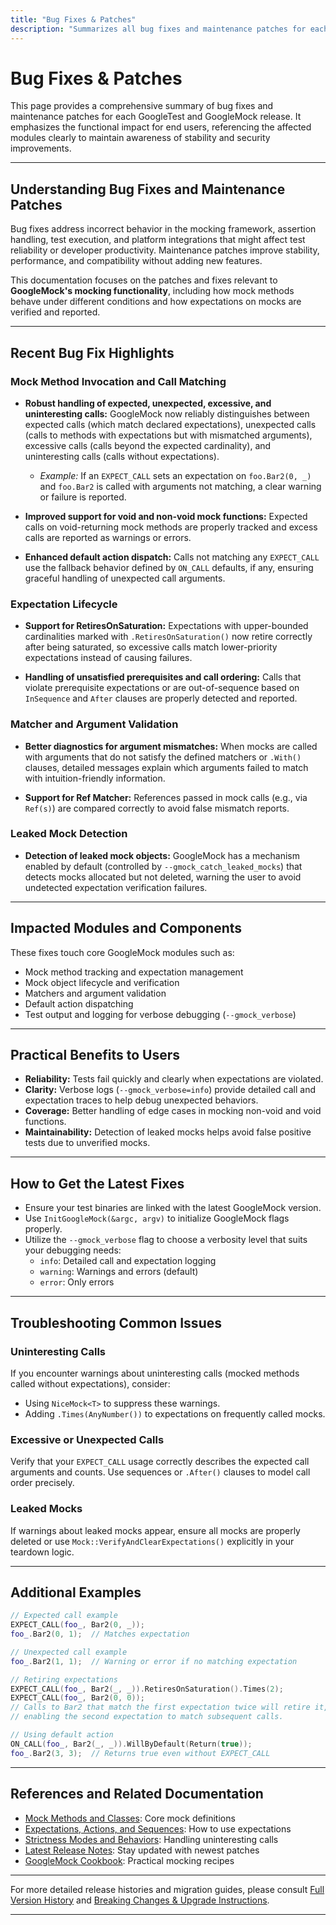 ```yaml
---
title: "Bug Fixes & Patches"
description: "Summarizes all bug fixes and maintenance patches for each release, referencing affected modules and the functional impact for end users. Ensures teams remain aware of stability and security improvements."
---
```


# Bug Fixes & Patches

This page provides a comprehensive summary of bug fixes and maintenance patches for each GoogleTest and GoogleMock release. It emphasizes the functional impact for end users, referencing the affected modules clearly to maintain awareness of stability and security improvements.

---

## Understanding Bug Fixes and Maintenance Patches

Bug fixes address incorrect behavior in the mocking framework, assertion handling, test execution, and platform integrations that might affect test reliability or developer productivity. Maintenance patches improve stability, performance, and compatibility without adding new features.

This documentation focuses on the patches and fixes relevant to **GoogleMock's mocking functionality**, including how mock methods behave under different conditions and how expectations on mocks are verified and reported.

---

## Recent Bug Fix Highlights

### Mock Method Invocation and Call Matching

- **Robust handling of expected, unexpected, excessive, and uninteresting calls:**
  GoogleMock now reliably distinguishes between expected calls (which match declared expectations), unexpected calls (calls to methods with expectations but with mismatched arguments), excessive calls (calls beyond the expected cardinality), and uninteresting calls (calls without expectations).
  - _Example:_ If an `EXPECT_CALL` sets an expectation on `foo.Bar2(0, _)` and `foo.Bar2` is called with arguments not matching, a clear warning or failure is reported.

- **Improved support for void and non-void mock functions:**
  Expected calls on void-returning mock methods are properly tracked and excess calls are reported as warnings or errors.

- **Enhanced default action dispatch:**
  Calls not matching any `EXPECT_CALL` use the fallback behavior defined by `ON_CALL` defaults, if any, ensuring graceful handling of unexpected call arguments.

### Expectation Lifecycle

- **Support for RetiresOnSaturation:** Expectations with upper-bounded cardinalities marked with `.RetiresOnSaturation()` now retire correctly after being saturated, so excessive calls match lower-priority expectations instead of causing failures.

- **Handling of unsatisfied prerequisites and call ordering:**
  Calls that violate prerequisite expectations or are out-of-sequence based on `InSequence` and `After` clauses are properly detected and reported.

### Matcher and Argument Validation

- **Better diagnostics for argument mismatches:** When mocks are called with arguments that do not satisfy the defined matchers or `.With()` clauses, detailed messages explain which arguments failed to match with intuition-friendly information.

- **Support for Ref Matcher:** References passed in mock calls (e.g., via `Ref(s)`) are compared correctly to avoid false mismatch reports.

### Leaked Mock Detection

- **Detection of leaked mock objects:** GoogleMock has a mechanism enabled by default (controlled by `--gmock_catch_leaked_mocks`) that detects mocks allocated but not deleted, warning the user to avoid undetected expectation verification failures.

---

## Impacted Modules and Components

These fixes touch core GoogleMock modules such as:
- Mock method tracking and expectation management
- Mock object lifecycle and verification
- Matchers and argument validation
- Default action dispatching
- Test output and logging for verbose debugging (`--gmock_verbose`)

---

## Practical Benefits to Users

- **Reliability:** Tests fail quickly and clearly when expectations are violated.
- **Clarity:** Verbose logs (`--gmock_verbose=info`) provide detailed call and expectation traces to help debug unexpected behaviors.
- **Coverage:** Better handling of edge cases in mocking non-void and void functions.
- **Maintainability:** Detection of leaked mocks helps avoid false positive tests due to unverified mocks.

---

## How to Get the Latest Fixes

- Ensure your test binaries are linked with the latest GoogleMock version.
- Use `InitGoogleMock(&argc, argv)` to initialize GoogleMock flags properly.
- Utilize the `--gmock_verbose` flag to choose a verbosity level that suits your debugging needs:
  - `info`: Detailed call and expectation logging
  - `warning`: Warnings and errors (default)
  - `error`: Only errors

---

## Troubleshooting Common Issues

### Uninteresting Calls

If you encounter warnings about uninteresting calls (mocked methods called without expectations), consider:
- Using `NiceMock<T>` to suppress these warnings.
- Adding `.Times(AnyNumber())` to expectations on frequently called mocks.

### Excessive or Unexpected Calls

Verify that your `EXPECT_CALL` usage correctly describes the expected call arguments and counts. Use sequences or `.After()` clauses to model call order precisely.

### Leaked Mocks

If warnings about leaked mocks appear, ensure all mocks are properly deleted or use `Mock::VerifyAndClearExpectations()` explicitly in your teardown logic.

---

## Additional Examples

```cpp
// Expected call example
EXPECT_CALL(foo_, Bar2(0, _));
foo_.Bar2(0, 1);  // Matches expectation

// Unexpected call example
foo_.Bar2(1, 1);  // Warning or error if no matching expectation

// Retiring expectations
EXPECT_CALL(foo_, Bar2(_, _)).RetiresOnSaturation().Times(2);
EXPECT_CALL(foo_, Bar2(0, 0));
// Calls to Bar2 that match the first expectation twice will retire it,
// enabling the second expectation to match subsequent calls.

// Using default action
ON_CALL(foo_, Bar2(_, _)).WillByDefault(Return(true));
foo_.Bar2(3, 3);  // Returns true even without EXPECT_CALL
```

---

## References and Related Documentation

- [Mock Methods and Classes](https://google.github.io/googletest/reference/gmock_mocks.html#mock-methods-and-classes): Core mock definitions
- [Expectations, Actions, and Sequences](https://google.github.io/googletest/reference/gmock_expectations.html#expectations-actions-and-sequences): How to use expectations
- [Strictness Modes and Behaviors](https://google.github.io/googletest/reference/gmock_strictness.html#strictness-modes-and-behaviors): Handling uninteresting calls
- [Latest Release Notes](https://github.com/google/googletest/releases/latest): Stay updated with newest patches
- [GoogleMock Cookbook](https://google.github.io/googletest/gmock_cook_book.html): Practical mocking recipes

---

For more detailed release histories and migration guides, please consult [Full Version History](https://google.github.io/googletest/changelog/release-history/full-version-history.html) and [Breaking Changes & Upgrade Instructions](https://google.github.io/googletest/changelog/breaking-changes-upgrade/).

---